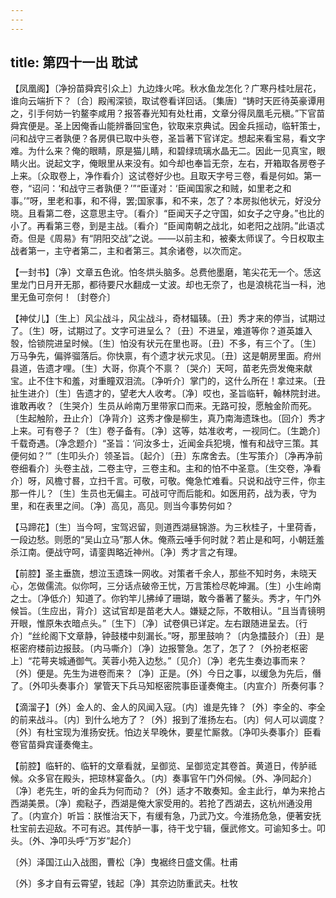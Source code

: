 ```yaml
---
---
---
```

title: 第四十一出 耽试
---

【凤凰阁】〔净扮苗舜宾引众上〕九边烽火咤。秋水鱼龙怎化？广寒丹桂吐层花，谁向云端折下？〔合〕殿闱深锁，取试卷看详回话。〔集唐〕“铸时天匠待英豪谭用之，引手何妨一钓鳌李咸用？报答春光知有处杜甫，文章分得凤凰毛元稹。”下官苗舜宾便是。圣上因俺香山能辨番回宝色，钦取来京典试。因金兵摇动，临轩策士，问和战守三者孰便？各房俱已取中头卷，圣旨著下官详定。想起来看宝易，看文字难。为什么来？俺的眼睛，原是猫儿睛，和碧绿琉璃水晶无二。因此一见真宝，眼睛火出。说起文字，俺眼里从来没有。如今却也奉旨无奈，左右，开箱取各房卷子上来。〔众取卷上，净作看介〕这试卷好少也。且取天字号三卷，看是何如。第一卷，“诏问：‘和战守三者孰便？’”“臣谨对：‘臣闻国家之和贼，如里老之和事。’”呀，里老和事，和不得，罢;国家事，和不来，怎了？本房拟他状元，好没分晓。且看第二卷，这意思主守。〔看介〕“臣闻天子之守国，如女子之守身。”也比的小了。再看第三卷，到是主战。〔看介〕“臣闻南朝之战北，如老阳之战阴。”此语忒奇。但是《周易》有“阴阳交战”之说。——以前主和，被秦太师误了。今日权取主战者第一，主守者第二，主和者第三。其余诸卷，以次而定。

【一封书】〔净〕文章五色讹。怕冬烘头脑多。总费他墨磨，笔尖花无一个。恁这里龙门日月开无那，都待要尺水翻成一丈波。却也无奈了，也是浪桃花当一科，池里无鱼可奈何！〔封卷介〕

【神仗儿】〔生上〕风尘战斗，风尘战斗，奇材辐辏。〔丑〕秀才来的停当，试期过了。〔生〕呀，试期过了。文字可进呈么？〔丑〕不进呈，难道等你？道英雄入彀，恰锁院进呈时候。〔生〕怕没有状元在里也哥。〔丑〕不多，有三个了。〔生〕万马争先，偏骅骝落后。你快禀，有个遗才状元求见。〔丑〕这是朝房里面。府州县道，告遗才哩。〔生〕大哥，你真个不禀？〔哭介〕天呵，苗老先赍发俺来献宝。止不住卞和羞，对重瞳双泪流。〔净听介〕掌门的，这什么所在！拿过来。〔丑扯生进介〕〔生〕告遗才的，望老大人收考。〔净〕哎也，圣旨临轩，翰林院封进。谁敢再收？〔生哭介〕生员从岭南万里带家口而来。无路可投，愿触金阶而死。〔生起触阶，丑止介〕〔净背介〕这秀才像是柳生，真乃南海遗珠也。〔回介〕秀才上来。可有卷子？〔生〕卷子备有。〔净〕这等，姑准收考，一视同仁。〔生跪介〕千载奇遇。〔净念题介〕“圣旨：‘问汝多士，近闻金兵犯境，惟有和战守三策。其便何如？’”〔生叩头介〕领圣旨。〔起介〕〔丑〕东席舍去。〔生写策介〕〔净再净前卷细看介〕头卷主战，二卷主守，三卷主和。主和的怕不中圣意。〔生交卷，净看介〕呀，风檐寸晷，立扫千言。可敬，可敬。俺急忙难看。只说和战守三件，你主那一件儿？〔生〕生员也无偏主。可战可守而后能和。如医用药，战为表，守为里，和在表里之间。〔净〕高见，高见。则当今事势何如？

【马蹄花】〔生〕当今呵，宝驾迟留，则道西湖昼锦游。为三秋桂子，十里荷香，一段边愁。则愿的“吴山立马”那人休。俺燕云唾手何时就？若止是和呵，小朝廷羞杀江南。便战守呵，请銮舆略近神州。〔净〕秀才言之有理。

【前腔】圣主垂旒，想泣玉遗珠一网收。对策者千余人，那些不知时务，未晓天心，怎做儒流。似你呵，三分话点破帝王忧，万言策检尽乾坤漏。〔生〕小生岭南之士。〔净低介〕知道了。你钓竿儿拂绰了珊瑚，敢今番著了鳌头。秀才，午门外候旨。〔生应出，背介〕这试官却是苗老大人。嫌疑之际，不敢相认。“且当青镜明开眼，惟原朱衣暗点头。”〔生下〕〔净〕试卷俱已详定。左右跟随进呈去。〔行介〕“丝纶阁下文章静，钟鼓楼中刻漏长。”呀，那里鼓响？〔内急擂鼓介〕〔丑〕是枢密府楼前边报鼓。〔内马嘶介〕〔净〕边报警急。怎了，怎了？〔外扮老枢密上〕“花萼夹城通御气。芙蓉小苑入边愁。”〔见介〕〔净〕老先生奏边事而来？〔外〕便是。先生为进卷而来？〔净〕正是。〔外〕今日之事，以缓急为先后，僭了。〔外叩头奏事介〕掌管天下兵马知枢密院事臣谨奏俺主。〔内宣介〕所奏何事？

【滴溜子】〔外〕金人的、金人的风闻入寇。〔内〕谁是先锋？〔外〕李全的、李全的前来战斗。〔内〕到什么地方了？〔外〕报到了淮扬左右。〔内〕何人可以调度？〔外〕有杜宝现为淮扬安抚。怕边关早晚休，要星忙厮救。〔净叩头奏事介〕臣看卷官苗舜宾谨奏俺主。

【前腔】临轩的、临轩的文章看就，呈御览、呈御览定其卷首。黄道日，传胪祗候。众多官在殿头，把琼林宴备久。〔内〕奏事官午门外伺候。〔外、净同起介〕〔净〕老先生，听的金兵为何而动？〔外〕适才不敢奏知。金主此行，单为来抢占西湖美景。〔净〕痴鞑子，西湖是俺大家受用的。若抢了西湖去，这杭州通没用了。〔内宣介〕听旨：朕惟治天下，有缓有急，乃武乃文。今淮扬危急，便著安抚杜宝前去迎敌。不可有迟。其传胪一事，待干戈宁辑，偃武修文。可谕知多士。叩头。〔外、净叩头呼“万岁”起介〕

〔外〕泽国江山入战图，曹松〔净〕曳裾终日盛文儒。杜甫

〔外〕多才自有云霄望，钱起〔净〕其奈边防重武夫。杜牧

